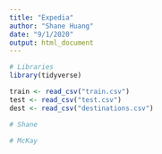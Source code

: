 ```yaml
---
title: "Expedia"
author: "Shane Huang"
date: "9/1/2020"
output: html_document
---
```


```r
# Libraries
library(tidyverse)

```

```r
train <- read_csv("train.csv")
test <- read_csv("test.csv")
dest <- read_csv("destinations.csv")
```

```r
# Shane
```

```r
# McKay
```


